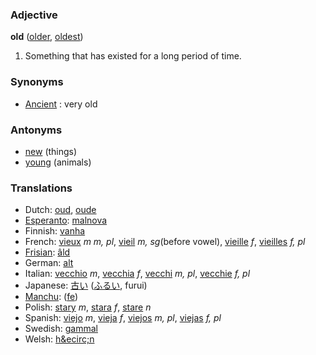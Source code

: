 === Adjective ===

'''old''' ([[older]], [[oldest]])

#Something that has existed for a long period of time.

===Synonyms===

*[[Ancient]] : very old

===Antonyms===

*[[new]] (things)
*[[young]] (animals)

=== Translations ===
*Dutch: [[oud]], [[oude]]
*[[Esperanto]]: [[malnova]]
*Finnish: [[vanha]]
*French: [[vieux]] ''m'' ''m, pl'', [[vieil]] ''m, sg''(before vowel), [[vieille]] ''f'', [[vieilles]] ''f, pl''
*[[Frisian]]: [[âld]]
*German: [[alt]]
*Italian: [[vecchio]] ''m'', [[vecchia]] ''f'', [[vecchi]] ''m, pl'', [[vecchie]] ''f, pl'' 
*Japanese: [[古い]] ([[ふるい]], furui)
*[[Manchu]]: ([[fe]])
*Polish: [[stary]] ''m'', [[stara]] ''f'', [[stare]] ''n''
*Spanish: [[viejo]] ''m'', [[vieja]] ''f'', [[viejos]] ''m, pl'', [[viejas]] ''f, pl''
*Swedish: [[gammal]]
*Welsh: [[h&ecirc;n]]